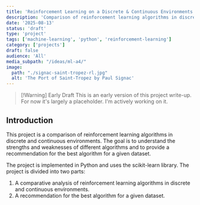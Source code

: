 ```yaml
---
title: 'Reinforcement Learning on a Discrete & Continuous Environments'
description: 'Comparison of reinforcement learning algorithms in discrete and continuous environments'
date: '2025-08-13'
status: 'draft'
type: 'project'
tags: ['machine-learning', 'python', 'reinforcement-learning']
category: ['projects']
draft: false
audience: 'All'
media_subpath: "/ideas/ml-a4/"
image:
  path: "./signac-saint-tropez-rl.jpg"
  alt: 'The Port of Saint-Tropez by Paul Signac'
---
```


> [!Warning] Early Draft
> This is an early version of this project write-up. For now it's largely a placeholder. I'm actively working on it.

## Introduction

This project is a comparison of reinforcement learning algorithms in discrete and continuous environments. The goal is to understand the strengths and weaknesses of different algorithms and to provide a recommendation for the best algorithm for a given dataset.

The project is implemented in Python and uses the scikit-learn library. The project is divided into two parts:

1. A comparative analysis of reinforcement learning algorithms in discrete and continuous environments.
2. A recommendation for the best algorithm for a given dataset.